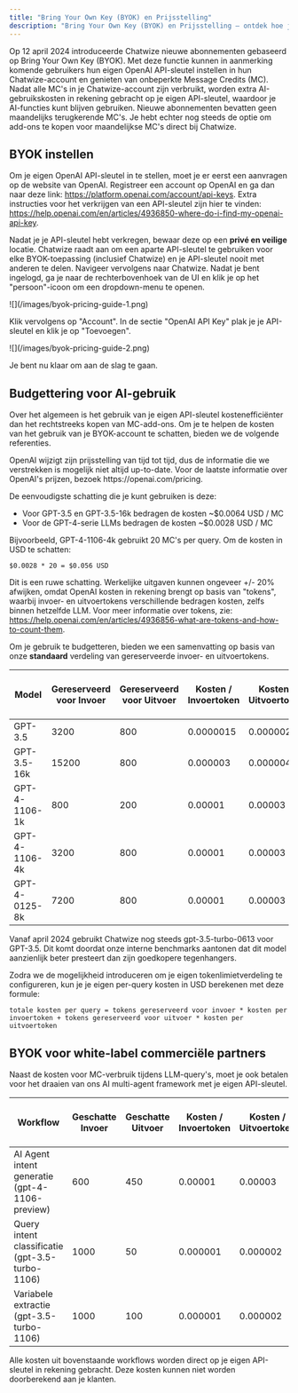 ```yaml
---
title: "Bring Your Own Key (BYOK) en Prijsstelling"
description: "Bring Your Own Key (BYOK) en Prijsstelling – ontdek hoe je met Chatwize je eigen OpenAI API-sleutel gebruikt en inzicht krijgt in het nieuwe prijsmodel."
---
```


Op 12 april 2024 introduceerde Chatwize nieuwe abonnementen gebaseerd op Bring Your Own Key (BYOK). Met deze functie kunnen in aanmerking komende gebruikers hun eigen OpenAI API-sleutel instellen in hun Chatwize-account en genieten van onbeperkte Message Credits (MC). Nadat alle MC's in je Chatwize-account zijn verbruikt, worden extra AI-gebruikskosten in rekening gebracht op je eigen API-sleutel, waardoor je AI-functies kunt blijven gebruiken. Nieuwe abonnementen bevatten geen maandelijks terugkerende MC's. Je hebt echter nog steeds de optie om add-ons te kopen voor maandelijkse MC's direct bij Chatwize.

## BYOK instellen

Om je eigen OpenAI API-sleutel in te stellen, moet je er eerst een aanvragen op de website van OpenAI. Registreer een account op OpenAI en ga dan naar deze link: https://platform.openai.com/account/api-keys. Extra instructies voor het verkrijgen van een API-sleutel zijn hier te vinden: https://help.openai.com/en/articles/4936850-where-do-i-find-my-openai-api-key.

Nadat je je API-sleutel hebt verkregen, bewaar deze op een **privé en veilige** locatie. Chatwize raadt aan om een aparte API-sleutel te gebruiken voor elke BYOK-toepassing (inclusief Chatwize) en je API-sleutel nooit met anderen te delen. Navigeer vervolgens naar Chatwize. Nadat je bent ingelogd, ga je naar de rechterbovenhoek van de UI en klik je op het "persoon"-icoon om een dropdown-menu te openen.

<Frame>
  ![](/images/byok-pricing-guide-1.png)
</Frame>

Klik vervolgens op "Account". In de sectie "OpenAI API Key" plak je je API-sleutel en klik je op "Toevoegen".

<Frame>
  ![](/images/byok-pricing-guide-2.png)
</Frame>

Je bent nu klaar om aan de slag te gaan.

## Budgettering voor AI-gebruik

Over het algemeen is het gebruik van je eigen API-sleutel kostenefficiënter dan het rechtstreeks kopen van MC-add-ons. Om je te helpen de kosten van het gebruik van je BYOK-account te schatten, bieden we de volgende referenties.

<Note>
  OpenAI wijzigt zijn prijsstelling van tijd tot tijd, dus de informatie die we verstrekken is mogelijk niet altijd up-to-date.
  Voor de laatste informatie over OpenAI's prijzen, bezoek https://openai.com/pricing.
</Note>

De eenvoudigste schatting die je kunt gebruiken is deze:

- Voor GPT-3.5 en GPT-3.5-16k bedragen de kosten ~$0.0064 USD / MC
- Voor de GPT-4-serie LLMs bedragen de kosten ~$0.0028 USD / MC

Bijvoorbeeld, GPT-4-1106-4k gebruikt 20 MC's per query. Om de kosten in USD te schatten:

```
$0.0028 * 20 = $0.056 USD
```

Dit is een ruwe schatting. Werkelijke uitgaven kunnen ongeveer \+/- 20% afwijken, omdat OpenAI kosten in rekening brengt op basis van "tokens", waarbij invoer- en uitvoertokens verschillende bedragen kosten, zelfs binnen hetzelfde LLM. Voor meer informatie over tokens, zie: https://help.openai.com/en/articles/4936856-what-are-tokens-and-how-to-count-them.

Om je gebruik te budgetteren, bieden we een samenvatting op basis van onze **standaard** verdeling van gereserveerde invoer- en uitvoertokens.

| Model         | Gereserveerd voor Invoer | Gereserveerd voor Uitvoer | Kosten / Invoertoken | Kosten / Uitvoertoken | Totale kosten per query |
| ------------- | ------------------------ | ------------------------- | -------------------- | --------------------- | ----------------------- |
| GPT-3.5       | 3200                     | 800                       | 0.0000015            | 0.000002              | 0.0064                  |
| GPT-3.5-16k   | 15200                    | 800                       | 0.000003             | 0.000004              | 0.0488                  |
| GPT-4-1106-1k | 800                      | 200                       | 0.00001              | 0.00003               | 0.014                   |
| GPT-4-1106-4k | 3200                     | 800                       | 0.00001              | 0.00003               | 0.056                   |
| GPT-4-0125-8k | 7200                     | 800                       | 0.00001              | 0.00003               | 0.096                   |

<Note>
  Vanaf april 2024 gebruikt Chatwize nog steeds gpt-3.5-turbo-0613 voor GPT-3.5. Dit komt doordat onze interne benchmarks aantonen dat dit model
  aanzienlijk beter presteert dan zijn goedkopere tegenhangers.
</Note>

Zodra we de mogelijkheid introduceren om je eigen tokenlimietverdeling te configureren, kun je je eigen per-query kosten in USD berekenen met deze formule:

```
totale kosten per query = tokens gereserveerd voor invoer * kosten per invoertoken + tokens gereserveerd voor uitvoer * kosten per uitvoertoken
```

## BYOK voor white-label commerciële partners

Naast de kosten voor MC-verbruik tijdens LLM-query's, moet je ook betalen voor het draaien van ons AI multi-agent framework met je eigen API-sleutel.

| Workflow                                        | Geschatte Invoer | Geschatte Uitvoer | Kosten / Invoertoken | Kosten / Uitvoertoken | Geschatte kosten per uitvoering |
| ----------------------------------------------- | ---------------- | ----------------- | -------------------- | --------------------- | ------------------------------- |
| AI Agent intent generatie (gpt-4-1106-preview)  | 600              | 450               | 0.00001              | 0.00003               | 0.0011                          |
| Query intent classificatie (gpt-3.5-turbo-1106) | 1000             | 50                | 0.000001             | 0.000002              | 0.0195                          |
| Variabele extractie (gpt-3.5-turbo-1106)        | 1000             | 100               | 0.000001             | 0.000002              | 0.0012                          |

Alle kosten uit bovenstaande workflows worden direct op je eigen API-sleutel in rekening gebracht. Deze kosten kunnen niet worden doorberekend aan je klanten.